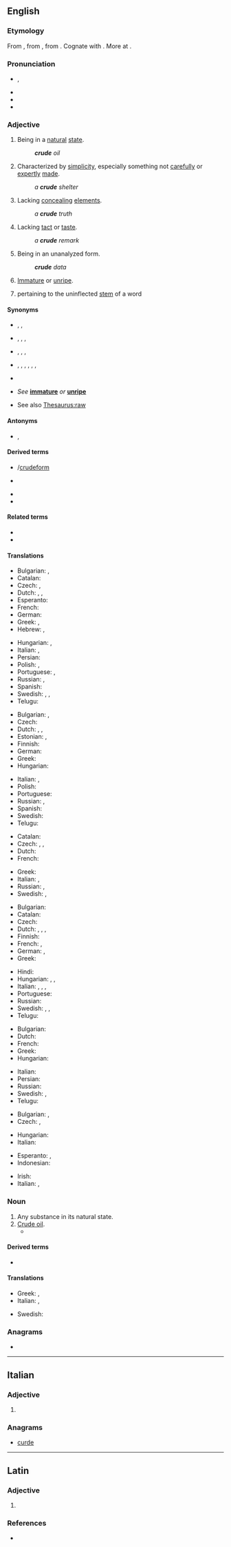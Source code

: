 ==English==
{{wikipedia|dab=crude}}

===Etymology===
From {{etyl|enm|en}} {{m|enm|crude}}, from {{etyl|la|en}} {{m|la|crūdus||raw, bloody, uncooked, undigested, crude}}, from {{etyl|ine-pro|en}} {{m|ine-pro|*krewh₂-||raw meat, fresh blood}}. Cognate with {{cog|ang|hrēaw||raw, uncooked}}. More at {{l|en|raw}}.

===Pronunciation===
* {{enPR|kro͞od}}, {{IPA|/kɹuːd/|lang=en}}
* {{audio|En-us-crude.ogg|Audio (US)|lang=en}}
* {{rhymes|uːd|lang=en}}
* {{homophones|crewed|lang=en}}

===Adjective===
{{en-adj|er}}

# Being in a [[natural]] [[state]].
#: '''''crude''' oil''
# Characterized by [[simplicity]], especially something not [[carefully]] or [[expertly]] [[made]].
#: ''a '''crude''' shelter''
# Lacking [[concealing]] [[elements]].
#: ''a '''crude''' truth''
# Lacking [[tact]] or [[taste]].
#: ''a '''crude''' remark''
# {{lb|en|statistics}} Being in an unanalyzed form.
#: '''''crude''' data''
# {{lb|en|archaic}} [[immature|Immature]] or [[unripe]].
# {{lb|en|grammar}} pertaining to the uninflected [[stem]] of a word

====Synonyms====
* {{sense|being in a natural state}} {{l|en|raw}}, {{l|en|unrefined}}, {{l|en|unprocessed}}
* {{sense|characterized by simplicity}} {{l|en|primitive}}, {{l|en|rough}}, {{l|en|rude}}, {{l|en|rudimentary}}
* {{sense|lacking concealing elements}} {{l|en|obvious}}, {{l|en|plain}}, {{l|en|unadorned}}, {{l|en|undisguised}}
* {{sense|lacking tact or taste}} {{l|en|blunt}}, {{l|en|coarse}}, {{l|en|earthy}}, {{l|en|gross}}, {{l|en|stark}}, {{l|en|uncultivated}}, {{l|en|vulgar}}
* {{sense|statistics: in an unanalyzed form}} {{l|en|raw}}
* {{sense|archaic: immature or unripe}} ''See'' '''[[immature]]''' ''or'' '''[[unripe]]'''
* See also [[Thesaurus:raw]]

====Antonyms====
* {{sense|being in a natural state}} {{l|en|refined}}, {{l|en|processed}}

====Derived terms====
{{der-top}}
* {{l|en|crude form}}/[[crudeform]]
* {{l|en|crude material}}
{{der-mid}}
* {{l|en|crude oil}}
* {{l|en|crudeness}}
{{der-bottom}}

====Related terms====
* {{l|en|cruel}}
* {{l|en|cruelty}}

====Translations====
{{trans-top|being in a natural state}}
* Bulgarian: {{t+|bg|суров}}, {{t+|bg|необработен}}
* Catalan: {{t|ca|cru}}
* Czech: {{t+|cs|surový}}, {{t+|cs|syrový}}
* Dutch: {{t+|nl|ruw}}, {{t+|nl|onbewerkt}}, {{t|nl|ongeraffineerd}}
* Esperanto: {{t|eo|kruda}}
* French: {{t+|fr|cru}}
* German: {{t+|de|roh}}
* Greek: {{t+|el|ακατέργαστος}}, {{t+|el|ανεπεξέργαστος}}
* Hebrew: {{t|he|גולמי|m|tr=golmy}}, {{t|he|גולמית|f|tr=golmyt}}
{{trans-mid}}
* Hungarian: {{t+|hu|nyers}}, {{t|hu|finomítatlan}}
* Italian: {{t+|it|greggio|m}}, {{t+|it|grezzo}}
* Persian: {{t+|fa|خام|tr=xâm}}
* Polish: {{t+|pl|surowy}}, {{t|pl|nieoczyszczony}}
* Portuguese: {{t+|pt|cru}}, {{t+|pt|bruto}}
* Russian: {{t+|ru|необработанный|m}}, {{t+|ru|сырой|m}}
* Spanish: {{t|es|crudo}}
* Swedish: {{t+|sv|rå}}, {{t+|sv|grov}}, {{t|sv|rå-}}
* Telugu: {{t+|te|ముడి}}
{{trans-bottom}}

{{trans-top|characterized by simplicity}}
* Bulgarian: {{t+|bg|прост}}, {{t+|bg|груб}}
* Czech: {{t+|cs|prostý}}
* Dutch: {{t|nl|onafgewerkt}}, {{t+|nl|rudimentair}}, {{t+|nl|primitief}}
* Estonian: {{t|et|rohmakas}}, {{t|et|tahumatu}}
* Finnish: {{t+|fi|yksinkertainen}}
* German: {{t|de|unfertig}}
* Greek: {{t+|el|αδρός}}
* Hungarian: {{t+|hu|kezdetleges}}
{{trans-mid}}
* Italian: {{t+|it|rustico}}, {{t+|it|raffazzonato}}
* Polish: {{t+|pl|prymitywny}}
* Portuguese: {{t+|pt|rústico}}
* Russian: {{t+|ru|простенький}}, {{t+|ru|примитивный}}
* Spanish: {{t|es|rudimentario}}
* Swedish: {{t+|sv|enkel}}
* Telugu: {{t+|te|ముతక}}
{{trans-bottom}}

{{trans-top|lacking concealing elements}}
* Catalan: {{t|ca|cru}}
* Czech: {{t+|cs|zřejmý}}, {{t|cs|evidentní}}, {{t+|cs|jasný}}
* Dutch: {{t+|nl|naakt}}
* French: {{t+|fr|cru}}
{{trans-mid}}
* Greek: {{t+|el|χονδροειδής}}
* Italian: {{t+|it|ovvio}}, {{t+|it|crudo}}
* Russian: {{t+|ru|явный|m}}, {{t+|ru|неприкрытый|m}}
* Swedish: {{t+|sv|ohöljd}}, {{t+|sv|oförblommerad}}
{{trans-bottom}}

{{trans-top|lacking tact or taste}}
* Bulgarian: {{t+|bg|груб}}
* Catalan: {{t|ca|groller}}
* Czech: {{t|cs|neomalený}}
* Dutch: {{t+|nl|ruw}}, {{t+|nl|grof}}, {{t+|nl|smakeloos}}, {{t+|nl|vulgair}}
* Finnish: {{t+|fi|karkea}}
* French: {{t+|fr|vulgaire|m|f}}, {{t+|fr|cru}}
* German: {{t+|de|roh}}, {{t+|de|grob}}
* Greek: {{t+|el|άξεστος}}
{{trans-mid}}
* Hindi: {{t|hi|सड़कछाप}}
* Hungarian: {{t+|hu|durva}}, {{t+|hu|faragatlan}}, {{t+|hu|nyers}}
* Italian: {{t+|it|volgare}}, {{t+|it|crudo}}, {{t+|it|semplice}}, {{t+|it|grezzo}}
* Portuguese: {{t+|pt|bruto}}
* Russian: {{t+|ru|гру́бый}}
* Swedish: {{t+|sv|grov}}, {{t+|sv|plump}}, {{t|sv|oborstad}}
* Telugu: {{t+|te|నాటు}}
{{trans-bottom}}

{{trans-top|statistics: in an unanalyzed form}}
* Bulgarian: {{t+|bg|суров}}
* Dutch: {{t+|nl|ruw}}
* French: {{t+|fr|brut}}
* Greek: {{t+|el|ανεπεξέργαστος}}
* Hungarian: {{t+|hu|nyers}}
{{trans-mid}}
* Italian: {{t+|it|raffazzonato}}
* Persian: {{t+|fa|خام|tr=xâm}}
* Russian: {{t+|ru|необрабо́танный}}
* Swedish: {{t|sv|obearbetad}}, {{t+|sv|rå}}
* Telugu: {{t+|te|ముడి}}
{{trans-bottom}}

{{trans-top|immature or unripe (see [[immature]] or [[unripe]])}}
* Bulgarian: {{t+|bg|незрял}}, {{t+|bg|неузрял}}
* Czech: {{t|cs|nedozrálý|m}}, {{t|cs|nezralý|m}}
{{trans-mid}}
* Hungarian: {{t+|hu|éretlen}}
* Italian: {{t+|it|acerbo}}
{{trans-bottom}}

{{checktrans-top}}
* Esperanto: {{t-check|eo|kruda petrolo}}, {{t-check|eo|nafto}}
* Indonesian: {{t+check|id|mentah}}
{{trans-mid}}
* Irish: {{t-check|ga|amhlabhrach}} {{qualifier|of speech}}
* Italian: {{qualifier|1,2}} {{t-check|it|greggio, grezzo}}, {{qualifier|3,4}} {{t+check|it|crudo}}
{{trans-bottom}}

===Noun===
{{en-noun}}

# Any substance in its natural state.
# [[crude oil|Crude oil]].
#* {{quote-magazine|date=2013-08-03|volume=408|issue=8847|magazine={{w|The Economist}}
|title=[http://www.economist.com/news/leaders/21582516-worlds-thirst-oil-could-be-nearing-peak-bad-news-producers-excellent Yesterday’s fuel]
|passage=The dawn of the oil age was fairly recent. Although the stuff was used to waterproof boats in the Middle East 6,000 years ago, extracting it in earnest began only in 1859 after an oil strike in Pennsylvania. The first barrels of '''crude''' fetched $18 (around $450 at today’s prices).}}

====Derived terms====
* {{l|en|syncrude}}

====Translations====
{{trans-top|any substance in its natural state}}
* Greek: {{t+|el|ακατέργαστος|m}}, {{t+|el|αργός|m}}
* Italian: {{t+|it|greggio|m}}, {{t+|it|grezzo|m}}
{{trans-mid}}
* Swedish: {{t|sv|råämne|n}}
{{trans-bottom}}

{{trans-see|crude oil}}

===Anagrams===
* {{anagrams|en|cured}}

----

==Italian==

===Adjective===
{{head|it|adjective form}}

# {{feminine plural of|crudo|lang=it}}

===Anagrams===
* [[curde#Italian|curde]]

----

==Latin==

===Adjective===
{{la-adj-form|crūde}}

# {{inflection of|crūdus||voc|m|s|lang=la}}

===References===
* {{R:du Cange}}